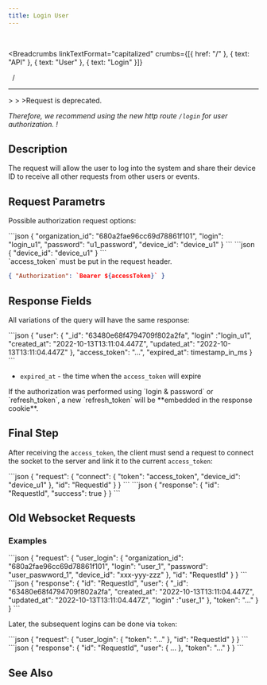```yaml
---
title: Login User
---
```


<br />



<Breadcrumbs
  linkTextFormat="capitalized"
  crumbs={[{ href: "/" }, { text: "API" }, { text: "User" }, { text: "Login" }]}
>
  <Icon slot="index" name="seti:powershell" />
  <span slot="separator">&nbsp;&nbsp;/&nbsp;</span>
</Breadcrumbs>

---


<Aside type="caution" title="WARNING">
  > <Badge text="wss" variant="tip" size="small" />
  > <Badge text="user_login" size="small" />
  >Request is deprecated. 
  
_Therefore, we recommend using the new http route `/login` for user authorization. !_

</Aside>

## Description

> <Badge text="POST" variant="caution" size="large" />
> <Badge text="/login" size="large" />

The request will allow the user to log into the system and share their device ID to receive all other requests from other users or events.

## Request Parametrs

Possible authorization request options:

<Tabs>
  <TabItem label="Request (deafult)">
```json
{
  "organization_id": "680a2fae96cc69d78861f101",
  "login": "login_u1",
  "password": "u1_password",
  "device_id": "device_u1"
}
```
  </TabItem>  <TabItem label="Request (via access_token)">
```json
{
  "device_id": "device_u1"
}
```
  </TabItem>
</Tabs>

<Aside>
 `access_token` must be put in the request header.

```json
{ "Authorization": `Bearer ${accessToken}` }
```

</Aside>

## Response Fields

All variations of the query will have the same response:

<Tabs>
  <TabItem label="Response">
```json
{
  "user": {
      "_id": "63480e68f4794709f802a2fa",
      "login" :"login_u1",
      "created_at": "2022-10-13T13:11:04.447Z",
      "updated_at": "2022-10-13T13:11:04.447Z"
    },
  "access_token": "...",
  "expired_at": timestamp_in_ms
}
```
  </TabItem>
</Tabs>

- `expired_at` - the time when the `access_token` will expire

<Aside>
  If the authorization was performed using `login & password` or
  `refresh_token`, a new `refresh_token` will be **embedded in the response
  cookie**.
</Aside>

## Final Step

After receiving the `access_token`, the client must send a request to connect the socket to the server and link it to the current `access_token`:

<Tabs>
  <TabItem label="Request">
```json
{
  "request": {
    "connect": {
      "token": "access_token",
      "device_id": "device_u1"
    },
    "id": "RequestId"
  }
}
```
  </TabItem>  
</Tabs>

<Tabs>
  <TabItem label="Response">
```json
{ "response": { "id": "RequestId", "success": true } }
```
  </TabItem>  
</Tabs>

## Old Websocket Requests <Badge text="Deprecated" variant="danger" size="large" />

### Examples

<Tabs>
  <TabItem label="Request">
```json
{
  "request": {
    "user_login": {
      "organization_id": "680a2fae96cc69d78861f101",
      "login": "user_1",
      "password": "user_paswword_1",
      "device_id": "xxx-yyy-zzz"
    },
    "id": "RequestId"
  }
}
```
  </TabItem>  
</Tabs>

<Tabs>
  <TabItem label="Response">
```json
{
  "response": {
    "id": "RequestId",
    "user": {
      "_id": "63480e68f4794709f802a2fa",
      "created_at": "2022-10-13T13:11:04.447Z",
      "updated_at": "2022-10-13T13:11:04.447Z",
      "login" :"user_1"
    },
    "token": "..."
  }
}
```
  </TabItem>  
</Tabs>

Later, the subsequent logins can be done via `token`:

<Tabs>
  <TabItem label="Request">
```json
{
  "request": {
    "user_login": {
      "token": "..."
    },
    "id": "RequestId"
  }
}
```
  </TabItem>  
</Tabs>

<Tabs>
  <TabItem label="Response">
```json
{ "response": { "id": "RequestId", "user": { ... }, "token": "..." } }
```

  </TabItem>  
</Tabs>

## See Also

<LinkCard
  title="SAMA Progressive AUTH flow"
  href="https://medium.com/sama-communications/sama-progressive-auth-flow-b814206f6117"
  description="During the last month 📆, we have been implementing and testing a new authorization flow for our API."
/>
<LinkCard
  title="Progressive AUTH flow in Web apps"
  href="https://medium.com/sama-communications/progressive-auth-flow-in-web-apps-495fb40c56dd"
  description="In today’s digital landscape, balancing robust security with an effortless user experience is more crucial than ever. Enter Progressive AUTH — a dynamic approach to authentication that..."
/>

<script
  src="https://giscus.app/client.js"
  data-repo="Oleksandr1414/cathedra-slytherin"
  data-repo-id="R_kgDOI8uafg"
  data-category="[ВВЕДІТЬ CATEGORY NAME]"
  data-category-id="[ВВЕДІТЬ CATEGORY ID]"
  data-mapping="pathname"
  data-strict="0"
  data-reactions-enabled="1"
  data-emit-metadata="0"
  data-input-position="bottom"
  data-theme="transparent_dark"
  data-lang="uk"
  crossorigin="anonymous"
  async
></script>
